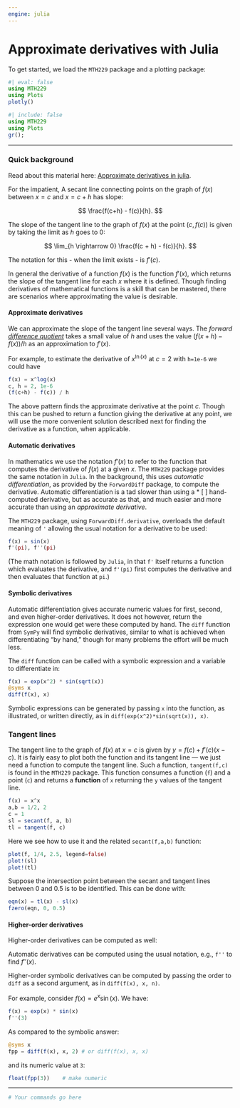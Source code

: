```yaml
---
engine: julia
---
```


# Approximate derivatives with Julia


To get started, we load the `MTH229` package and a plotting package:

```julia
#| eval: false
using MTH229
using Plots
plotly()
```

```julia
#| include: false
using MTH229
using Plots
gr();
```


----


### Quick background

Read about this material here: [Approximate derivatives in julia](http://mth229.github.io/derivatives.html).

For the impatient, A secant line connecting points on the graph of $f(x)$ between $x=c$ and $x = c+h$ has slope:

$$
\frac{f(c+h) - f(c)}{h}.
$$


The slope of the tangent line to the graph of
$f(x)$ at the point $(c,f(c))$ is given by taking the limit as $h$ goes to $0$:

$$
\lim_{h \rightarrow 0} \frac{f(c + h) - f(c)}{h}.
$$

The notation for this - when the limit exists - is $f'(c)$.



In general the derivative of a function $f(x)$ is the function
$f'(x)$, which returns the slope of the tangent line for each $x$
where it is defined. Though finding derivatives of mathematical functions is a skill that can be mastered, there are scenarios where approximating the
value is desirable.

#### Approximate derivatives

We can approximate the slope of the tangent line several ways. The
*forward [difference quotient](https://en.wikipedia.org/wiki/Difference_quotient)* takes a small value of $h$ and uses the
value $(f(x+h) - f(x))/h$ as an approximation to $f'(x)$.


For example, to estimate the derivative of $x^{\ln(x)}$ at $c=2$ with `h=1e-6` we could have

```julia
f(x) = x^log(x)
c, h = 2, 1e-6
(f(c+h) - f(c)) / h
```

The above pattern finds the approximate derivative at the point $c$. Though this
can be pushed to return a function giving the derivative at any point,
we will use the more convenient solution described next for finding
the derivative as a function, when applicable.


#### Automatic derivatives

In mathematics we use the notation $f'(x)$ to refer to the function that
computes the derivative of $f(x)$ at a given $x$. The `MTH229` package
provides the same notation in `Julia`.
In  the  background, this uses *automatic differentiation*, as provided by
the `ForwardDiff` package, to
compute the  derivative. Automatic differentiation is a tad slower than using a
  * [ ] hand-computed derivative, but as accurate as that, and much easier and more accurate than using an
*approximate derivative*.


The `MTH229` package, using `ForwardDiff.derivative`, overloads  the default meaning of `'` allowing the usual notation for a derivative to be used:

```julia
f(x) = sin(x)
f'(pi), f''(pi)
```

(The math notation is followed by `Julia`, in that `f'` itself returns a function which evaluates the derivative, and `f'(pi)` first computes the derivative and then evaluates that function at `pi`.)

#### Symbolic derivatives

Automatic differentiation gives accurate numeric values for first, second, and
even higher-order derivatives. It does not however, return the
expression one would get were these computed by hand. The `diff` function from `SymPy` will
find symbolic derivatives, similar to what is achieved when differentiating "by hand," though for many problems the effort will be much less.

The `diff` function can be called with a symbolic expression and a variable to differentiate in:

```julia
f(x) = exp(x^2) * sin(sqrt(x))
@syms x
diff(f(x), x)
```

Symbolic expressions can be generated by passing `x` into the function, as illustrated, or written directly, as in `diff(exp(x^2)*sin(sqrt(x)), x)`.

### Tangent lines


The tangent line to the graph of $f(x)$ at $x=c$ is given by
$y=f(c)+f'(c)(x-c)$.  It is fairly easy to plot both the function and
its tangent line --- we just need a function to compute the tangent
line. Such a function, `tangent(f,c)` is found in the `MTH229`
package. This function consumes a function (`f`) and a point (`c`) and
returns a **function** of `x` returning the `y` values of the tangent
line.

```julia
f(x) = x^x
a,b = 1/2, 2
c = 1
sl = secant(f, a, b)
tl = tangent(f, c)
```

Here we see how to use it and the related  `secant(f,a,b)` function:

```julia
plot(f, 1/4, 2.5, legend=false)
plot!(sl)
plot!(tl)
```


Suppose the intersection point between the secant and tangent lines between $0$ and $0.5$ is to be identified. This can be done with:

```julia
eqn(x) = tl(x) - sl(x)
fzero(eqn, 0, 0.5)
```



#### Higher-order derivatives


Higher-order derivatives can be computed as well:

Automatic derivatives can be computed using the usual notation, e.g., `f''`  to find $f''(x)$.

Higher-order symbolic derivatives can be computed by passing the order to `diff` as a second argument, as in `diff(f(x), x, n)`.

For example, consider $f(x) = e^x \sin(x)$. We have:

```julia
f(x) = exp(x) * sin(x)
f''(3)
```

As compared to the symbolic answer:

```julia
@syms x
fpp = diff(f(x), x, 2) # or diff(f(x), x, x)
```

and its numeric  value at `3`:

```julia
float(fpp(3))    # make numeric
```

----

```julia
# Your commands go here

```
